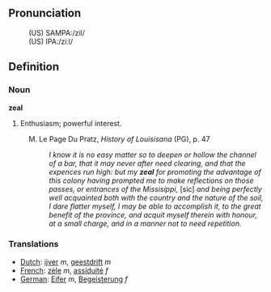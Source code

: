==Pronunciation==
:(US) SAMPA:/zil/
:(US) IPA:/ziːl/

==Definition==

=== Noun ===

'''zeal'''

# Enthusiasm; powerful interest.
: M. Le Page Du Pratz, <i>History of Louisisana</i> (PG), p. 47
:: <i>I know it is no easy matter so to deepen or hollow the channel of a bar, that it may never after need clearing, and that the expences run high: but my <b>zeal</b> for promoting the advantage of this colony having prompted me to make reflections on those passes, or entrances of the Missisippi,</i> [sic] <i>and being perfectly well acquainted both with the country and the nature of the soil, I dare flatter myself, I may be able to accomplish it, to the great benefit of the province, and acquit myself therein with honour, at a small charge, and in a manner not to need repetition.</i>

=== Translations ===
*[[Dutch]]: [[ijver]] ''m'', [[geestdrift]] ''m''
*[[French]]: [[zèle]] ''m'', [[assiduité]] ''f''
*[[German]]: [[Eifer]] ''m'', [[Begeisterung]] ''f''